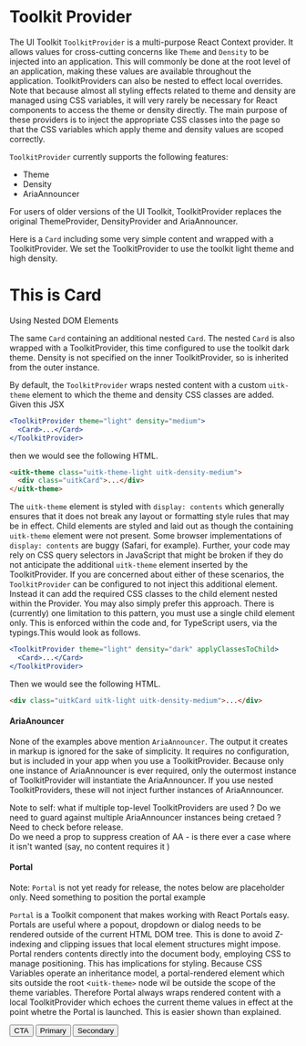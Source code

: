 

<Meta title="Core/Toolkit Provider/Docs" />

# Toolkit Provider

The UI Toolkit `ToolkitProvider` is a multi-purpose React Context provider. It allows values for cross-cutting concerns like `Theme` and `Density`
to be injected into an application. This will commonly be done at the root level of an application, making these values are available throughout the
application. ToolkitProviders can also be nested to effect local overrides. Note that because almost all styling effects related to theme and density
are managed using CSS variables, it will very rarely be necessary for React components to access the theme or density directly. The main purpose of
these providers is to inject the appropriate CSS classes into the page so that the CSS variables which apply theme and density values are scoped correctly.

`ToolkitProvider` currently supports the following features:

- Theme
- Density
- AriaAnnouncer

For users of older versions of the UI Toolkit, ToolkitProvider replaces the original ThemeProvider, DensityProvider and AriaAnnouncer.

Here is a `Card` including some very simple content and wrapped with a ToolkitProvider. We set the ToolkitProvider to use the toolkit
light theme and high density.

<Canvas>
  <Story name="Simple ToolkitProvider - Touch Density">
    <ToolkitProvider density="high" theme="light">
      <Card>
        <div>
          <h1>This is Card</h1>
          <span>Using Nested DOM Elements</span>
        </div>
      </Card>
    </ToolkitProvider>
  </Story>
</Canvas>

The same `Card` containing an additional nested `Card`. The nested `Card` is also wrapped with a ToolkitProvider, this time configured to use
the toolkit dark theme. Density is not specified on the inner ToolkitProvider, so is inherited from the outer instance.

<Canvas>
  <Story name="Nested ToolkitProvider">
    <NestedProviders />
  </Story>
</Canvas>

By default, the `ToolkitProvider` wraps nested content with a custom `uitk-theme` element to which the theme and density CSS classes are added.
Given this JSX

```jsx
<ToolkitProvider theme="light" density="medium">
  <Card>...</Card>
</ToolkitProvider>
```

then we would see the following HTML.

```html
<uitk-theme class="uitk-theme-light uitk-density-medium">
  <div class="uitkCard">...</div>
</uitk-theme>
```

The `uitk-theme` element is styled with `display: contents` which generally ensures that it does not break any layout or formatting
style rules that may be in effect. Child elements are styled and laid out as though the containing `uitk-theme` element were not present.
Some browser implementations of `display: contents` are buggy (Safari, for example). Further, your code may rely on CSS query selectors
in JavaScript that might be broken if they do not anticipate the additional `uitk-theme` element inserted by the ToolkitProvider.
If you are concerned about either of these scenarios, the `ToolkitProvider` can be configured to not inject this additional element.
Instead it can add the required CSS classes to the child element nested within the Provider. You may also simply prefer this approach.
There is (currently) one limitation to this pattern, you must use a single child element only. This is enforced within the code and,
for TypeScript users, via the typings.This would look as follows.

```jsx
<ToolkitProvider theme="light" density="dark" applyClassesToChild>
  <Card>...</Card>
</ToolkitProvider>
```

Then we would see the following HTML.

```html
<div class="uitkCard uitk-light uitk-density-medium">...</div>
```

#### AriaAnouncer

None of the examples above mention `AriaAnnouncer`. The output it creates in markup is ignored for the sake of simplicity.
It requires no configuration, but is included in your app when you use a ToolkitProvider. Because only one instance of
AriaAnnouncer is ever required, only the outermost instance of ToolkitProvider will instantiate the AriaAnnouncer. If you use
nested ToolkitProviders, these will not inject further instances of AriaAnnouncer.

<div style={{ backgroundColor: "red", color: "white" }}>
  Note to self: what if multiple top-level ToolkitProviders are used ? Do we
  need to guard against multiple AriaAnnouncer instances being cretaed ? Need to
  check before release. <br />
  Do we need a prop to suppress creation of AA - is there ever a case where it isn't
  wanted (say, no content requires it )
</div>

#### Portal

Note: `Portal` is not yet ready for release, the notes below are placeholder only. Need something to position the portal example

`Portal` is a Toolkit component that makes working with React Portals easy. Portals are useful where a popout, dropdown or dialog
needs to be rendered outside of the current HTML DOM tree. This is done to avoid Z-indexing and clipping issues that local element
structures might impose. Portal renders contents directly into the document body, employing CSS to manage positioning. This has
implications for styling. Because CSS Variables operate an inheritance model, a portal-rendered element which sits
outside the root <`uitk-theme>` node wil be outside the scope of the theme variables. Therefore Portal always wraps rendered content
with a local ToolkitProvider which echoes the current theme values in effect at the point whetre the Portal is launched. This is easier
shown than explained.

<Canvas>
  <Story name="Portal">
    <ToolkitProvider density="touch">
      <Button variant="cta">CTA</Button>
      <Button variant="primary">Primary</Button>
      <Portal>
        <Button variant="secondary">Secondary</Button>
      </Portal>
    </ToolkitProvider>
  </Story>
</Canvas>

